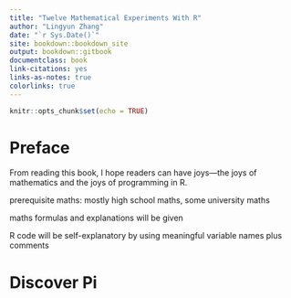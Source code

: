 ```yaml
--- 
title: "Twelve Mathematical Experiments With R"
author: "Lingyun Zhang"
date: "`r Sys.Date()`"
site: bookdown::bookdown_site
output: bookdown::gitbook
documentclass: book
link-citations: yes
links-as-notes: true
colorlinks: true
---
```


```r
knitr::opts_chunk$set(echo = TRUE)
```


# Preface {-}

From reading this book, I hope readers can have joys---the joys of mathematics and the joys of programming in R.

prerequisite maths: mostly high school maths, some university maths

maths formulas and explanations will be given

R code will be self-explanatory by using meaningful variable names plus comments

# Discover Pi


